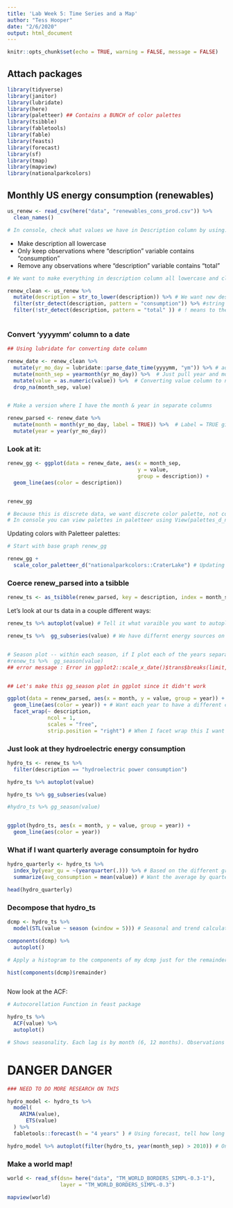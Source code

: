 ```yaml
---
title: 'Lab Week 5: Time Series and a Map'
author: "Tess Hooper"
date: "2/6/2020"
output: html_document
---
```


```r
knitr::opts_chunk$set(echo = TRUE, warning = FALSE, message = FALSE)


```

## Attach packages
```r

library(tidyverse)
library(janitor)
library(lubridate)
library(here)
library(paletteer) ## Contains a BUNCH of color palettes
library(tsibble)
library(fabletools)
library(fable)
library(feasts)
library(forecast)
library(sf)
library(tmap)
library(mapview)
library(nationalparkcolors)

```

## Monthly US energy consumption (renewables)

```r

us_renew <- read_csv(here("data", "renewables_cons_prod.csv")) %>% 
  clean_names()

# In console, check what values we have in Description column by using: unique(us_renew$description)


```


- Make description all lowercase
- Only keep observations where "description" variable contains "consumption"
- Remove any observations where "description" variable contains "total"

```r

# We want to make everything in description column all lowercase and clean dataframe to include all consumption data but leave out total values because we want to look at all the different types of consumption values without totals

renew_clean <- us_renew %>% 
  mutate(description = str_to_lower(description)) %>% # We want new descriptoin column to contain all lowercase. Overwrites existing description column
  filter(str_detect(description, pattern = "consumption")) %>% #string detect is a true/false logical function. If true, keep observations. If false, get rid of it. Allows for partial matches
  filter(!str_detect(description, pattern = "total" )) # ! means to the opposite (does this not contain the word "total" - gets rid of anything in description column that says total)
  

```

### Convert 'yyyymm' column to a date
```r

## Using lubridate for converting date column

renew_date <- renew_clean %>% 
  mutate(yr_mo_day = lubridate::parse_date_time(yyyymm, "ym")) %>% # adding a new column called yr_mo_day using lubridate. Sometimes need to explicitly state you're using lubridate within code even though it's loaded
  mutate(month_sep = yearmonth(yr_mo_day)) %>%  # Just pull year and month separated from the yr_mo_day column--> Want to coerce this to tsibble format as year_month - so that when we use feast to fable later on it's in the correct format (feast to fable needs it to be in tsibble format). Yearmonth is tsibble specific date format
  mutate(value = as.numeric(value)) %>%  # Converting value column to numeric
  drop_na(month_sep, value)


# Make a version where I have the month & year in separate columns

renew_parsed <- renew_date %>% 
  mutate(month = month(yr_mo_day, label = TRUE)) %>%  # Label = TRUE gives it the actual name of month. If you don't include that it will just provide a number for each month
  mutate(year = year(yr_mo_day))

```

### Look at it:

```r

renew_gg <- ggplot(data = renew_date, aes(x = month_sep, 
                                          y = value,
                                          group = description)) +
  geom_line(aes(color = description))


renew_gg

# Because this is discrete data, we want discrete color palette, not continuous
# In console you can view palettes in paletteer using View(palettes_d_names)

```

Updating colors with Paletteer palettes:
```r

# Start with base graph renew_gg

renew_gg +
  scale_color_paletteer_d("nationalparkcolors::CraterLake") # Updating the color aesthetic. Using paletteer d since we're using discrete. Look in package::name of palette


```


### Coerce renew_parsed into a tsibble
```r

renew_ts <- as_tsibble(renew_parsed, key = description, index = month_sep) # Index is tsibble compatable time variable we've created. So far we've created one variable that's using tsibble funciton which is month_sep


```


Let's look at our ts data in a couple different ways:
```r

renew_ts %>% autoplot(value) # Tell it what varaible you want to autoplot over time, which is value. We've told it already that the key grouping is description

renew_ts %>%  gg_subseries(value) # We have differnt energy sources on right side, which are broken up by month for each of the different types across the different years. 


# Season plot -- within each season, if I plot each of the years separately, how is that changing?
#renew_ts %>%  gg_season(value) 
## error message : Error in ggplot2::scale_x_date()$trans$breaks(limit, n = len) : unused argument (n = len)


## Let's make this gg_season plot in ggplot since it didn't work 

ggplot(data = renew_parsed, aes(x = month, y = value, group = year)) + # using parsed version so we can facet wrap by year
  geom_line(aes(color = year)) + # Want each year to have a different color
  facet_wrap(~ description, 
             ncol = 1, 
             scales = "free",
             strip.position = "right") # When I facet wrap this I want only one column and I want the scales to change and I want the description names on the right
```


### Just look at they hydroelectric energy consumption

```r

hydro_ts <- renew_ts %>% 
  filter(description == "hydroelectric power consumption")

hydro_ts %>% autoplot(value)

hydro_ts %>% gg_subseries(value)

#hydro_ts %>% gg_season(value)


ggplot(hydro_ts, aes(x = month, y = value, group = year)) +
  geom_line(aes(color = year))

```


### What if I want quarterly average consumptoin for hydro

```r

hydro_quarterly <- hydro_ts %>% 
  index_by(year_qu = ~(yearquarter(.))) %>% # Based on the different groups that exist (.)
  summarize(avg_consumption = mean(value)) # Want the average by quarter. Can index different increments of time (e.g month, day, quarter, etc.)

head(hydro_quarterly)

```


### Decompose that hydro_ts
```r

dcmp <- hydro_ts %>% 
  model(STL(value ~ season (window = 5))) # Seasonal and trend calculations - model our values as a function of different season. Using window of 5 for moving average

components(dcmp) %>% 
  autoplot()
```


```r

# Apply a histogram to the components of my dcmp just for the remainder values

hist(components(dcmp)$remainder)



```

Now look at the ACF:

```r

# Autocorellation Function in feast package

hydro_ts %>% 
  ACF(value) %>% 
  autoplot()

# Shows seasonality. Each lag is by month (6, 12 months). Observations that are 12 months apart are more corellated versus any other time
```

# DANGER DANGER

```r

### NEED TO DO MORE RESEARCH ON THIS

hydro_model <- hydro_ts %>% 
  model(
    ARIMA(value),
      ETS(value)
  ) %>% 
  fabletools::forecast(h = "4 years" ) # Using forecast, tell how long into the future you want to forecast

hydro_model %>% autoplot(filter(hydro_ts, year(month_sep) > 2010)) # Only shows the forecasted values with 80 and 95 % confidence bands. We filtered for years after 2010

```

### Make a world map!

```r

world <- read_sf(dsn= here("data", "TM_WORLD_BORDERS_SIMPL-0.3-1"),
                 layer = "TM_WORLD_BORDERS_SIMPL-0.3")

mapview(world)


```

